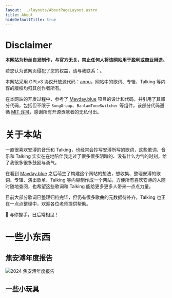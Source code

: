 ```yaml
---
layout: ../layouts/AboutPageLayout.astro
title: About
hideDefaultTitle: true
---
```


# Disclaimer

**本网站为粉丝自发制作，与官方无关，禁止任何人将该网站用于盈利或商业用途。**

若您认为该网页侵犯了您的权益，请与我联系：<span id="email"></span>。

本网站采用 GPLv3 协议开放源代码：<a href="https://github.com/LGiki/anpu">anpu</a>，网站中的歌词、专辑、Talking 等内容的版权均归其创作者所有。

在本网站的开发过程中，参考了 <a href="https://github.com/may-today/mayday.blue" target="_blank">Mayday.blue</a> 项目的设计和代码，并引用了其部分代码，包括但不限于 `SongGroup`、`BanlamToneSwitcher` 等组件，该部分代码遵循 <a href="https://github.com/may-today/mayday.blue/blob/main/LICENSE">MIT 许可</a>，感谢所有开源贡献者的无私付出。

# 关于本站

一直很喜欢安溥的音乐和 Talking，也经常会抄写安溥所写的歌词，这些歌词、音乐和 Talking 实实在在地陪伴我走过了很多很多阴暗的、没有什么力气的时刻，给了我很多很多鼓励与勇气。

在看到 <a href="https://mayday.blue/">Mayday.blue</a> 之后萌生了构建这个网站的想法，想收集、整理安溥的歌词、专辑、演出歌单、Talking 等内容制作成一个网站，方便所有喜欢安溥的人随时随地查阅，也希望这些歌词和 Talking 能给更多更多人带来一点点力量。

目前大部分歌词已整理归档完毕，但仍有很多歌曲的元数据待补齐，Talking 也正在一点点整理中，欢迎各位老师提供帮助。

🤝 与你握手，日后常相见！

# 一些小东西

## 焦安溥年度报告

<div class="grid grid-cols-1 sm:grid-cols-2 gap-3">
  <CardLink
    title='2024 焦安溥年度报告' 
    target="_blank" 
    href='https://2024.anpu.me'
  >
    <Image 
        src={wrappedIcon2024} 
        alt="2024 焦安溥年度报告" 
        width={40}
        height={40}
        class="rounded"
    />
  </CardLink>
</div>

## 一些小玩具

<div class="grid grid-cols-1 sm:grid-cols-2 gap-3">
  <CardLink
    title='小黑人 AR' 
    target="_blank" 
    href='https://ar.anpu.me'
  >
    <Icon name="ph:cube-focus-duotone" size={40}/>
  </CardLink>
</div>